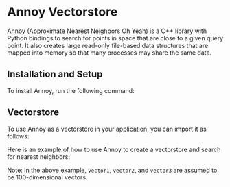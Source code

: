 # Annoy Vectorstore

Annoy (Approximate Nearest Neighbors Oh Yeah) is a C++ library with Python bindings to search for points in space that are close to a given query point. It also creates large read-only file-based data structures that are mapped into memory so that many processes may share the same data.

## Installation and Setup

To install Annoy, run the following command:



## Vectorstore

To use Annoy as a vectorstore in your application, you can import it as follows:




Here is an example of how to use Annoy to create a vectorstore and search for nearest neighbors:




Note: In the above example, `vector1`, `vector2`, and `vector3` are assumed to be 100-dimensional vectors.
